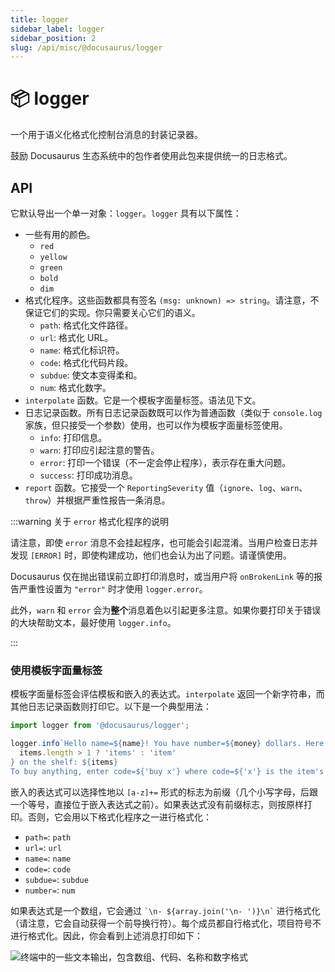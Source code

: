 ```yaml
---
title: logger
sidebar_label: logger
sidebar_position: 2
slug: /api/misc/@docusaurus/logger
---
```


# 📦 logger

一个用于语义化格式化控制台消息的封装记录器。

鼓励 Docusaurus 生态系统中的包作者使用此包来提供统一的日志格式。

## API

它默认导出一个单一对象：`logger`。`logger` 具有以下属性：

- 一些有用的颜色。
  - `red`
  - `yellow`
  - `green`
  - `bold`
  - `dim`
- 格式化程序。这些函数都具有签名 `(msg: unknown) => string`。请注意，不保证它们的实现。你只需要关心它们的语义。
  - `path`: 格式化文件路径。
  - `url`: 格式化 URL。
  - `name`: 格式化标识符。
  - `code`: 格式化代码片段。
  - `subdue`: 使文本变得柔和。
  - `num`: 格式化数字。
- `interpolate` 函数。它是一个模板字面量标签。语法见下文。
- 日志记录函数。所有日志记录函数既可以作为普通函数（类似于 `console.log` 家族，但只接受一个参数）使用，也可以作为模板字面量标签使用。
  - `info`: 打印信息。
  - `warn`: 打印应引起注意的警告。
  - `error`: 打印一个错误（不一定会停止程序），表示存在重大问题。
  - `success`: 打印成功消息。
- `report` 函数。它接受一个 `ReportingSeverity` 值（`ignore`、`log`、`warn`、`throw`）并根据严重性报告一条消息。

:::warning 关于 `error` 格式化程序的说明

请注意，即使 `error` 消息不会挂起程序，也可能会引起混淆。当用户检查日志并发现 `[ERROR]` 时，即使构建成功，他们也会认为出了问题。请谨慎使用。

Docusaurus 仅在抛出错误前立即打印消息时，或当用户将 `onBrokenLink` 等的报告严重性设置为 `"error"` 时才使用 `logger.error`。

此外，`warn` 和 `error` 会为**整个**消息着色以引起更多注意。如果你要打印关于错误的大块帮助文本，最好使用 `logger.info`。

:::

### 使用模板字面量标签

模板字面量标签会评估模板和嵌入的表达式。`interpolate` 返回一个新字符串，而其他日志记录函数则打印它。以下是一个典型用法：

```js
import logger from '@docusaurus/logger';

logger.info`Hello name=${name}! You have number=${money} dollars. Here are the ${
  items.length > 1 ? 'items' : 'item'
} on the shelf: ${items}
To buy anything, enter code=${'buy x'} where code=${'x'} is the item's name; to quit, press code=${'Ctrl + C'}.`;
```

嵌入的表达式可以选择性地以 `[a-z]+=` 形式的标志为前缀（几个小写字母，后跟一个等号，直接位于嵌入表达式之前）。如果表达式没有前缀标志，则按原样打印。否则，它会用以下格式化程序之一进行格式化：

- `path=`: `path`
- `url=`: `url`
- `name=`: `name`
- `code=`: `code`
- `subdue=`: `subdue`
- `number=`: `num`

如果表达式是一个数组，它会通过 `` `\n- ${array.join('\n- ')}\n` `` 进行格式化（请注意，它会自动获得一个前导换行符）。每个成员都自行格式化，项目符号不进行格式化。因此，你会看到上述消息打印如下：

![终端中的一些文本输出，包含数组、代码、名称和数字格式](./demo.png)

